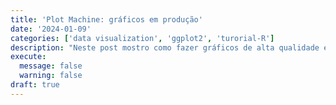 ```yaml
---
title: 'Plot Machine: gráficos em produção'
date: '2024-01-09'
categories: ['data visualization', 'ggplot2', 'turorial-R']
description: "Neste post mostro como fazer gráficos de alta qualidade em grande escala. Isto facilita consideravelmente a publicação de relatórios automatizados e apresentações em geral."
execute: 
  message: false
  warning: false
draft: true
---
```

